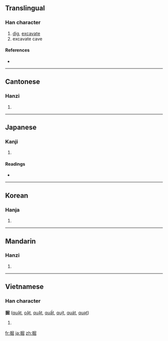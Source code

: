 {{also|撅}}
==Translingual==

===Han character===
{{Han char|rn=64|rad=手|as=08|sn=11|four=5707<sub>2</sub>|canj=手尸山山 (QSUU)|ids=⿰[[扌]][[屈]]}}

# [[dig]], [[excavate]]
# excavate cave

====References====
* {{Han ref|kx=0438.020|dkj=12264|dj=0787.100|hdz=31909.020|uh=6398|ud=25496|bh=B1B8|bd=45496}}

----

==Cantonese==

===Hanzi===
{{yue-hanzi|jyut=|y=gwat6}}

# {{defn|Cantonese}}

----

==Japanese==

===Kanji===
{{ja-kanji|grade=c|rs=手08}}

# {{defn|Japanese}}

====Readings====
* {{ja-readings|on=[[くつ]] (kutsu), [[こつ]] (kotsu)|kun=[[ほる]] (horu)}}

----

==Korean==

===Hanja===
{{ko-hanja|hangeul=[[굴]], [[궐]]|eumhun=|rv=gul, gwol|mr=kul, kwŏl|y=kwul, kwel}}

# {{defn|Korean}}

----

==Mandarin==

===Hanzi===
{{cmn-hanzi|pin=[[jué]] ([[jue2]])|wg=chüeh<sup>2</sup>}}

# {{defn|Mandarin}}

----

==Vietnamese==

===Han character===
'''掘''' ([[quật]], [[oặt]], [[quặt]], [[quất]], [[quịt]], [[quát]], [[quạt]])

# {{defn|Vietnamese}}

[[fr:掘]]
[[ja:掘]]
[[zh:掘]]